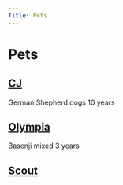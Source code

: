 ```yaml
---
Title: Pets
---
```


# Pets

## [CJ](cj) 

German Shepherd dogs
10 years
<i class="fa-solid fa-dog"></i>

<FontAwesomeIcon icon="fa-solid fa-dog" />

## [Olympia](olympia)

Basenji mixed
3 years

## [Scout](scout)

